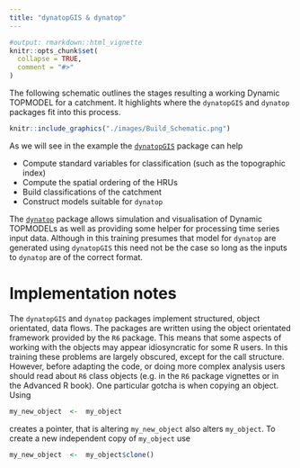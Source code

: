 ```yaml
---
title: "dynatopGIS & dynatop"
---
```


```r
#output: rmarkdown::html_vignette
knitr::opts_chunk$set(
  collapse = TRUE,
  comment = "#>"
)
```

The following schematic outlines the stages resulting a working Dynamic
TOPMODEL for a catchment. It highlights where the `dynatopGIS` and `dynatop`
packages fit into this process. 

```r
knitr::include_graphics("./images/Build_Schematic.png")
```

As we will see in the example the [`dynatopGIS`](https://waternumbers.github.io/dynatopGIS/index.html) package can help

- Compute standard variables for classification (such as the topographic
  index)
- Compute the spatial ordering of the HRUs
- Build classifications of the catchment
- Construct models suitable for `dynatop`

The [`dynatop`](https://waternumbers.github.io/dynatop/index.html) package allows simulation and visualisation of Dynamic TOPMODELs as well as
providing some helper for processing time series input data.
Although in this training presumes that model for `dynatop` are generated
using `dynatopGIS` this need not be the case so long as the inputs to
`dynatop` are of the correct format.

# Implementation notes

The `dynatopGIS` and `dynatop` packages implement structured, object orientated, data
flows. The packages are written using the object orientated framework
provided by the `R6` package. This means that some aspects of working with the
objects may appear idiosyncratic for some R users. In this training these problems are largely obscured, except for the
call structure. However, before adapting the code, or doing more complex analysis
users should read about `R6` class objects (e.g. in the `R6` package vignettes
or in the Advanced R book). One particular gotcha is when copying an object. Using

```r
my_new_object  <-  my_object
```

creates a pointer, that is altering `my_new_object` also alters
`my_object`. To create a new independent copy of `my_object` use

```r
my_new_object  <-  my_object$clone()
```
